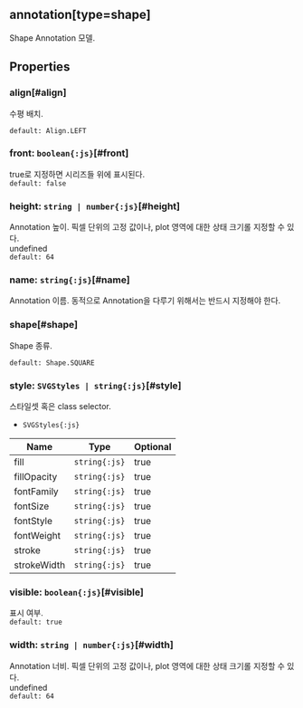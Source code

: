 ## annotation[type=shape]
Shape Annotation 모델.
## Properties

### align[#align]
수평 배치.  


`default: Align.LEFT`  

### front: `boolean{:js}`[#front]
true로 지정하면 시리즈들 위에 표시된다.  
`default: false`  

### height: `string | number{:js}`[#height]
Annotation 높이.
픽셀 단위의 고정 값이나, plot 영역에 대한 상태 크기롤 지정할 수 있다.  
undefined  
`default: 64`  

### name: `string{:js}`[#name]
Annotation 이름.
동적으로 Annotation을 다루기 위해서는 반드시 지정해야 한다.  

### shape[#shape]
Shape 종류.  


`default: Shape.SQUARE`  

### style: `SVGStyles | string{:js}`[#style]
스타일셋 혹은 class selector.  
- `SVGStyles{:js}` 

| Name | Type | Optional |  
| ----- | ----- | ----- |  
| fill | `string{:js}` | true |  
| fillOpacity | `string{:js}` | true |  
| fontFamily | `string{:js}` | true |  
| fontSize | `string{:js}` | true |  
| fontStyle | `string{:js}` | true |  
| fontWeight | `string{:js}` | true |  
| stroke | `string{:js}` | true |  
| strokeWidth | `string{:js}` | true |
### visible: `boolean{:js}`[#visible]
표시 여부.  
`default: true`  

### width: `string | number{:js}`[#width]
Annotation 너비.
픽셀 단위의 고정 값이나, plot 영역에 대한 상태 크기롤 지정할 수 있다.  
undefined  
`default: 64`  
